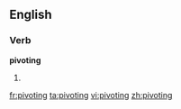 ==English==

===Verb===
'''pivoting'''

# {{present participle of|pivot}}

[[fr:pivoting]]
[[ta:pivoting]]
[[vi:pivoting]]
[[zh:pivoting]]